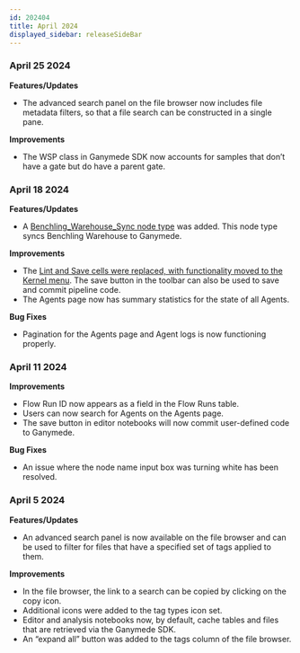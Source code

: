 ```yaml
---
id: 202404
title: April 2024
displayed_sidebar: releaseSideBar
---
```


### April 25 2024
**Features/Updates**
- The advanced search panel on the file browser now includes file metadata filters, so that a file search can be constructed in a single pane.

**Improvements**
- The WSP class in Ganymede SDK now accounts for samples that don’t have a gate but do have a parent gate.

### April 18 2024
**Features/Updates**
- A [Benchling_Warehouse_Sync node type](../nodes/App/Benchling_Warehouse_Sync) was added. This node type syncs Benchling Warehouse to Ganymede. 

**Improvements**
- The [Lint and Save cells were replaced, with functionality moved to the Kernel menu](../NodeEditor#saving-and-deploying-pipeline-code).  The save button in the toolbar can also be used to save and commit pipeline code.
- The Agents page now has summary statistics for the state of all Agents.

**Bug Fixes**
- Pagination for the Agents page and Agent logs is now functioning properly.

### April 11 2024
**Improvements**
- Flow Run ID now appears as a field in the Flow Runs table.
- Users can now search for Agents on the Agents page.
- The save button in editor notebooks will now commit user-defined code to Ganymede.

**Bug Fixes**
- An issue where the node name input box was turning white has been resolved.

### April 5 2024
**Features/Updates**
- An advanced search panel is now available on the file browser and can be used to filter for files that have a specified set of tags applied to them.

**Improvements**
- In the file browser, the link to a search can be copied by clicking on the copy icon.
- Additional icons were added to the tag types icon set.
- Editor and analysis notebooks now, by default, cache tables and files that are retrieved via the Ganymede SDK.
- An “expand all” button was added to the tags column of the file browser.

